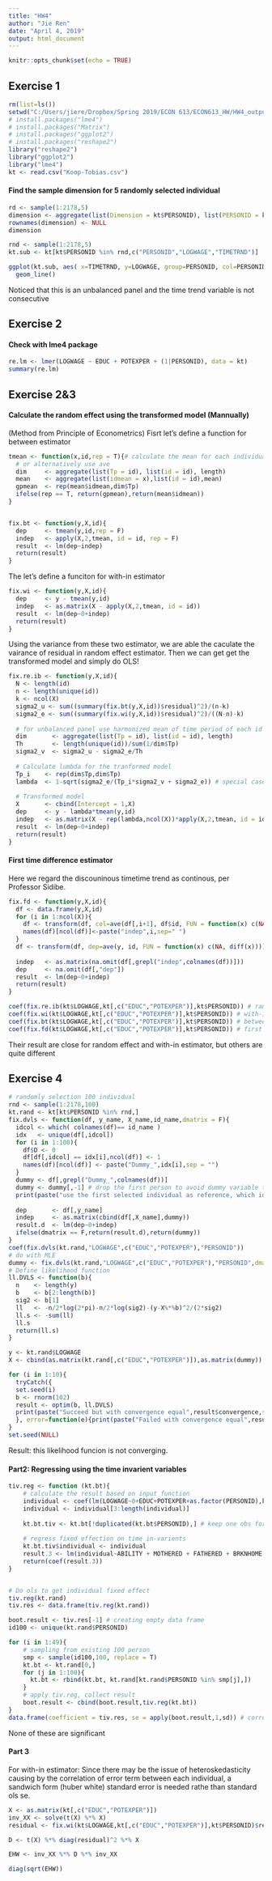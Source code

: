 ```yaml
---
title: "HW4"
author: "Jie Ren"
date: "April 4, 2019"
output: html_document
---
```


```r
knitr::opts_chunk$set(echo = TRUE)
```

## Exercise 1
```r
rm(list=ls())
setwd("C:/Users/jiere/Dropbox/Spring 2019/ECON 613/ECON613_HW/HW4_output")
# install.packages("lme4")
# install.packages("Matrix")
# install.packages("ggplot2")
# install.packages("reshape2")
library("reshape2")
library("ggplot2")
library("lme4")
kt <- read.csv("Koop-Tobias.csv")
```
#### Find the sample dimension for 5 randomly selected individual
```r
rd <- sample(1:2178,5)
dimension <- aggregate(list(Dimension = kt$PERSONID), list(PERSONID = kt$PERSONID), length)[rd,]
rownames(dimension) <- NULL
dimension

rnd <- sample(1:2178,5)
kt.sub <- kt[kt$PERSONID %in% rnd,c("PERSONID","LOGWAGE","TIMETRND")]

ggplot(kt.sub, aes( x=TIMETRND, y=LOGWAGE, group=PERSONID, col=PERSONID)) + 
  geom_line()

```
Noticed that this is an unbalanced panel and the time trend variable is not consecutive

## Exercise 2

#### Check with lme4 package
```r
re.lm <- lmer(LOGWAGE ~ EDUC + POTEXPER + (1|PERSONID), data = kt) 
summary(re.lm)
```
## Exercise 2&3

#### Calculate the random effect using the transformed model (Mannually)
(Method from Principle of Econometrics)
Fisrt let's define a function for between estimator
```r
tmean <- function(x,id,rep = T){# calculate the mean for each individual id, and and repeat these mean for the same id
  # or alternatively use ave
  dim     <- aggregate(list(Tp = id), list(id = id), length)
  mean    <- aggregate(list(idmean = x),list(id = id),mean)
  gpmean  <- rep(mean$idmean,dim$Tp)
  ifelse(rep == T, return(gpmean),return(mean$idmean))
}


fix.bt <- function(y,X,id){
  dep     <- tmean(y,id,rep = F)
  indep   <- apply(X,2,tmean, id = id, rep = F)
  result  <- lm(dep~indep)
  return(result)
}
```
The let's define a funciton for with-in estimator
```r
fix.wi <- function(y,X,id){
  dep     <- y - tmean(y,id)
  indep   <- as.matrix(X - apply(X,2,tmean, id = id))
  result  <- lm(dep~0+indep)
  return(result)
}
```
Using the variance from these two estimator, we are able the caculate the vairance of residual in random effect estimator. Then we can get get the transformed model and simply do OLS!
```r
fix.re.ib <- function(y,X,id){
  N <- length(id) 
  n <- length(unique(id))
  k <- ncol(X)
  sigma2_u <- sum((summary(fix.bt(y,X,id))$residual)^2)/(n-k)
  sigma2_e <- sum((summary(fix.wi(y,X,id))$residual)^2)/((N-n)-k)
  
  # for unbalanced panel use harmonized mean of time period of each id has
  dim       <- aggregate(list(Tp = id), list(id = id), length)
  Th        <- length(unique(id))/sum(1/dim$Tp) 
  sigma2_v  <- sigma2_u - sigma2_e/Th
  
  # Calculate lumbda for the tranformed model
  Tp_i    <- rep(dim$Tp,dim$Tp)
  lambda  <- 1-sqrt(sigma2_e/(Tp_i*sigma2_v + sigma2_e)) # special case of unbalanced panel
  
  # Transformed model
  X       <- cbind(Intercept = 1,X)
  dep     <- y - lambda*tmean(y,id)
  indep   <- as.matrix(X - rep(lambda,ncol(X))*apply(X,2,tmean, id = id))
  result  <- lm(dep~0+indep)
  return(result)
}
```

#### First time difference estimator
Here we regard the discouninous timetime trend as continous, per Professor Sidibe.
```r
fix.fd <- function(y,X,id){
  df <- data.frame(y,X,id)
  for (i in 1:ncol(X)){
    df <- transform(df, col=ave(df[,i+1], df$id, FUN = function(x) c(NA, diff(x)))) # MUST include FUN, or cause error
    names(df)[ncol(df)]<-paste("indep",i,sep=" ") 
  }
  df <- transform(df, dep=ave(y, id, FUN = function(x) c(NA, diff(x))))
  
  indep   <- as.matrix(na.omit(df[,grepl("indep",colnames(df))]))
  dep     <- na.omit(df[,"dep"])
  result  <- lm(dep~0+indep)
  return(result)
}

coef(fix.re.ib(kt$LOGWAGE,kt[,c("EDUC","POTEXPER")],kt$PERSONID)) # random
coef(fix.wi(kt$LOGWAGE,kt[,c("EDUC","POTEXPER")],kt$PERSONID)) # with-in
coef(fix.bt(kt$LOGWAGE,kt[,c("EDUC","POTEXPER")],kt$PERSONID)) # between
coef(fix.fd(kt$LOGWAGE,kt[,c("EDUC","POTEXPER")],kt$PERSONID)) # first difference
```
Their result are close for random effect and with-in estimator, but others are quite different

## Exercise 4
```r
# randomly selection 100 individual
rnd <- sample(1:2178,100)
kt.rand <- kt[kt$PERSONID %in% rnd,]
fix.dvls <- function(df, y_name, X_name,id_name,dmatrix = F){
  idcol <- which( colnames(df)== id_name )
  idx   <- unique(df[,idcol])
  for (i in 1:100){
    df$D <- 0
    df[df[,idcol] == idx[i],ncol(df)] <- 1
    names(df)[ncol(df)] <- paste("Dummy_",idx[i],sep = "")
  }
  dummy <- df[,grepl("Dummy_",colnames(df))]
  dummy <- dummy[,-1] # drop the first person to avoid dummy variable trap
  print(paste("use the first selected individual as reference, which id =",idx[1],sep = " "))
  
  dep       <- df[,y_name]
  indep     <- as.matrix(cbind(df[,X_name],dummy))
  result.d  <- lm(dep~0+indep)
  ifelse(dmatrix == F,return(result.d),return(dummy))
}
coef(fix.dvls(kt.rand,"LOGWAGE",c("EDUC","POTEXPER"),"PERSONID"))
# do with MLE
dummy <- fix.dvls(kt.rand,"LOGWAGE",c("EDUC","POTEXPER"),"PERSONID",dmatrix = T)
# Define likelihood function
ll.DVLS <- function(b){
  n    <- length(y)
  b    <- b[2:length(b)]
  sig2 <- b[1]
  ll   <- -n/2*log(2*pi)-n/2*log(sig2)-(y-X%*%b)^2/(2*sig2)
  ll.s <- -sum(ll)
  ll.s
  return(ll.s)
}

y <- kt.rand$LOGWAGE
X <- cbind(as.matrix(kt.rand[,c("EDUC","POTEXPER")]),as.matrix(dummy))

for (i in 1:10){
  tryCatch({
  set.seed(i)
  b <- rnorm(102)
  result <- optim(b, ll.DVLS)
  print(paste("Succeed but with convergence equal",result$convergence,sep = " "))
  }, error=function(e){print(paste("Failed with convergence equal",result$convergence,sep = " "))})
}
set.seed(NULL)
```
Result: this likelihood funcion is not converging. 

#### Part2: Regressing using the time invarient variables
```r
tiv.reg <- function (kt.bt){
    # calculate the result based on input function
    individual <- coef(lm(LOGWAGE~0+EDUC+POTEXPER+as.factor(PERSONID),kt.bt))
    individual <- individual[3:length(individual)]
    
    kt.bt.tiv <- kt.bt[!duplicated(kt.bt$PERSONID),] # keep one obs for each person
    
    # regress fixed effection on time in-varients
    kt.bt.tiv$individual <- individual
    result.3 <- lm(individual~ABILITY + MOTHERED + FATHERED + BRKNHOME + SIBLINGS, kt.bt.tiv)
    return(coef(result.3))
}


# Do ols to get individual fixed effect
tiv.reg(kt.rand) 
tiv.res <- data.frame(tiv.reg(kt.rand))

boot.result <- tiv.res[-1] # creating empty data frame
id100 <- unique(kt.rand$PERSONID)

for (i in 1:49){
    # sampling from existing 100 person
    smp <- sample(id100,100, replace = T)
    kt.bt <- kt.rand[0,]
    for (j in 1:100){
      kt.bt <- rbind(kt.bt, kt.rand[kt.rand$PERSONID %in% smp[j],])
    }
    # apply tiv.reg, collect result
    boot.result <- cbind(boot.result,tiv.reg(kt.bt))
}
data.frame(coefficient = tiv.res, se = apply(boot.result,1,sd)) # corrected SE
```
None of these are significant

#### Part 3

For with-in estimator: Since there may be the issue of heteroskedasticity causing by the correlation of error term between each individual, a sandwich form (huber white) standard error is needed rathe than standard ols se. 
```r
X <- as.matrix(kt[,c("EDUC","POTEXPER")])
inv_XX <- solve(t(X) %*% X)
residual <- fix.wi(kt$LOGWAGE,kt[,c("EDUC","POTEXPER")],kt$PERSONID)$residuals

D <- t(X) %*% diag(residual)^2 %*% X

EHW <- inv_XX %*% D %*% inv_XX

diag(sqrt(EHW))
```